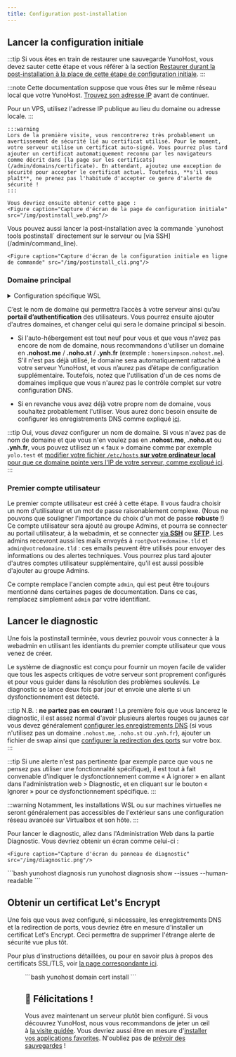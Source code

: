 ```yaml
---
title: Configuration post-installation
---
```



## <FAIcon icon="fa-cog"/> Lancer la configuration initiale

:::tip
Si vous êtes en train de restaurer une sauvegarde YunoHost, vous devez sauter cette étape et vous référer à la section [Restaurer durant la post-installation à la place de cette étape de configuration initiale](/admin/backups#restaurer).
:::

:::note
Cette documentation suppose que vous êtes sur le même réseau local que votre YunoHost.
[Trouvez son adresse IP](/install/post_install/find_ip) avant de continuer.

Pour un VPS, utilisez l'adresse IP publique au lieu du domaine ou adresse locale.
:::

<Tabs groupId="admin-commands">
  <TabItem value="web" label="Depuis l'interface web">

    :::warning
    Lors de la première visite, vous rencontrerez très probablement un avertissement de sécurité lié au certificat utilisé. Pour le moment, votre serveur utilise un certificat auto-signé. Vous pourrez plus tard ajouter un certificat automatiquement reconnu par les navigateurs comme décrit dans [la page sur les certificats](/admin/domains/certificate). En attendant, ajoutez une exception de sécurité pour accepter le certificat actuel. Toutefois, **s'il vous plaît**, ne prenez pas l'habitude d'accepter ce genre d'alerte de sécurité !
    :::

    Vous devriez ensuite obtenir cette page :
    <Figure caption="Capture d'écran de la page de configuration initiale" src="/img/postinstall_web.png"/>
  </TabItem>
  <TabItem value="cli" label="Depuis la ligne de commande">
    Vous pouvez aussi lancer la post-installation avec la commande `yunohost tools postinstall` directement sur le serveur ou [via SSH](/admin/command_line).

    <Figure caption="Capture d'écran de la configuration initiale en ligne de commande" src="/img/postinstall_cli.png"/>
  </TabItem>
</Tabs>

### <FAIcon icon="fa-globe"/> Domaine principal

<details>
<summary>Configuration spécifique WSL</summary>

Vous devrez choisir un faux nom de domaine, car il ne sera pas accessible de l'extérieur.
Par exemple, `ynh.wsl`. L'étape compliqué est d'exposer ce nom de domaine à votre hôte.

Éditez le fichier `C:\Windows\System32\drivers\etc\hosts`. Vous devriez avoir une ligne commençant par `::1`, créez la si elle n'existe pas, et rajoutez votre domaine à la fin:

```text
::1    ynh.wsl localhost
```

Si vous voulez des sous-domaines, n'oubliez pas de les y rajouter aussi:

```text
::1    ynh.wsl subdomain.ynh.wsl localhost
```
</details>

C’est le nom de domaine qui permettra l’accès à votre serveur ainsi qu’au **portail d’authentification** des utilisateurs. Vous pourrez ensuite ajouter d'autres domaines, et changer celui qui sera le domaine principal si besoin.

- Si l'auto-hébergement est tout neuf pour vous et que vous n'avez pas encore de nom de domaine, nous recommandons d'utiliser un domaine en **.nohost.me** / **.noho.st** / **.ynh.fr** (exemple : `homersimpson.nohost.me`). S'il n'est pas déjà utilisé, le domaine sera automatiquement rattaché à votre serveur YunoHost, et vous n’aurez pas d’étape de configuration supplémentaire. Toutefois, notez que l'utilisation d'un de ces noms de domaines implique que vous n'aurez pas le contrôle complet sur votre configuration DNS.

- Si en revanche vous avez déjà votre propre nom de domaine, vous souhaitez probablement l'utiliser. Vous aurez donc besoin ensuite de configurer les enregistrements DNS comme expliqué [ici](/install/post_install/dns_config).

:::tip
Oui, vous *devez* configurer un nom de domaine. Si vous n'avez pas de nom de domaine et que vous n'en voulez pas en **.nohost.me**, **.noho.st** ou **.ynh.fr**, vous pouvez utilisez un « faux » domaine comme par exemple `yolo.test` et [modifier votre fichier `/etc/hosts` **sur votre ordinateur local** pour que ce domaine pointe vers l'IP de votre serveur, comme expliqué ici](/admin/tutorials/domains/dns_local_network).
:::

### <FAIcon icon="fa-key"/> Premier compte utilisateur

Le premier compte utilisateur est créé à cette étape. Il vous faudra choisir un nom d'utilisateur et un mot de passe raisonablement complexe. (Nous ne pouvons que souligner l'importance du choix d'un mot de passe **robuste** !) Ce compte utilisateur sera ajouté au groupe Admins, et pourra se connecter au portail utilisateur, à la webadmin, et se connecter [via **SSH**](/admin/command_line) ou [**SFTP**](/admin/tutorials/filezilla). Les admins recevront aussi les mails envoyés à `root@votredomaine.tld` et `admin@votredomaine.tld` : ces emails peuvent être utilisés pour envoyer des informations ou des alertes techniques. Vous pourrez plus tard ajouter d'autres comptes utilisateur supplémentaire, qu'il est aussi possible d'ajouter au groupe Admins.

Ce compte remplace l'ancien compte `admin`, qui est peut être toujours mentionné dans certaines pages de documentation. Dans ce cas, remplacez simplement `admin` par votre identifiant.

## <FAIcon icon="fa-stethoscope"/> Lancer le diagnostic

Une fois la postinstall terminée, vous devriez pouvoir vous connecter à la webadmin en utilisant les identiants du premier compte utilisateur que vous venez de créer.

Le système de diagnostic est conçu pour fournir un moyen facile de valider que tous les aspects critiques de votre serveur sont proprement configurés et pour vous guider dans la résolution des problèmes soulevés. Le diagnostic se lance deux fois par jour et envoie une alerte si un dysfonctionnement est détecté.

:::tip
N.B. : **ne partez pas en courant** ! La première fois que vous lancerez le diagnostic, il est assez normal d'avoir plusieurs alertes rouges ou jaunes car vous devez généralement [configurer les enregistrements DNS](/install/post_install/dns_config) (si vous n'utilisez pas un domaine `.nohost.me`, `.noho.st` ou `.ynh.fr`), ajouter un fichier de swap ainsi que [configurer la redirection des ports](/install/post_install/port_forwarding) sur votre box.
:::

:::tip
Si une alerte n'est pas pertinente (par exemple parce que vous ne pensez pas utiliser une fonctionnalité spécifique), il est tout à fait convenable d'indiquer le dysfonctionnement comme « À ignorer » en allant dans l'administration web > Diagnostic, et en cliquant sur le bouton « Ignorer » pour ce dysfonctionnement spécifique.
:::

:::warning
Notamment, les installations WSL ou sur machines virtuelles ne seront généralement pas accessibles de l'extérieur sans une configuration réseau avancée sur Virtualbox et son hôte.
:::

<Tabs groupId="admin-commands">
  <TabItem value="web" label="(Recommandé) Depuis l'interface web">
    Pour lancer le diagnostic, allez dans l'Administration Web dans la partie Diagnostic. Vous devriez obtenir un écran comme celui-ci :

    <Figure caption="Capture d'écran du panneau de diagnostic" src="/img/diagnostic.png"/>
  </TabItem>
  <TabItem value="cli" label="Depuis la ligne de commande">
    ```bash
    yunohost diagnosis run
    yunohost diagnosis show --issues --human-readable
    ```
  </TabItem>
</Tabs>

## <FAIcon icon="fa-lock"/> Obtenir un certificat Let's Encrypt

Une fois que vous avez configuré, si nécessaire, les enregistrements DNS et la redirection de ports, vous devriez être en mesure d'installer un certificat Let's Encrypt. Ceci permettra de supprimer l'étrange alerte de sécurité vue plus tôt.

Pour plus d'instructions détaillées, ou pour en savoir plus à propos des certificats SSL/TLS, voir [la page correspondante ici](/admin/domains/certificate).

<Tabs groupId="admin-commands">
  <TabItem value="web" label="Depuis l'interface web">
    <Figure caption="Capture d'écran du panneau pour installer un certificat Let's Encrypt" src="/img/webadmin/certificate-before-LE.png"/>
  </TabItem>
  <TabItem value="cli" label="Depuis la ligne de commande">
    ```bash
    yunohost domain cert install
    ```
  </TabItem>
</Tabs>

## 🎉 Félicitations !

Vous avez maintenant un serveur plutôt bien configuré. Si vous découvrez YunoHost, nous vous recommandons de jeter un œil à [la visite guidée](/category/overview). Vous devriez aussi être en mesure d'[installer vos applications favorites](https://apps.yunohost.org). N'oubliez pas de [prévoir des sauvegardes](/category/backups) !
